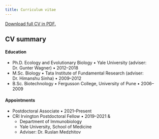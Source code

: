 ```yaml
---
title: Curriculum vitae
---
```


[Download full CV in PDF.](static/cv/cv-chavan.pdf) 

## CV summary

#### Education

- Ph.D. Ecology and Evolutionary Biology • Yale University (adviser: Dr. Gunter Wagner) • 2012–2018
- M.Sc. Biology • Tata Institute of Fundamental Research (adviser: Dr. Himanshu Sinha) • 2009–2012
- B.Sc. Biotechnology • Fergusson College, University of Pune • 2006–2009

#### Appointments

- Postdoctoral Associate •	2021–Present
- CRI Irvington Postdoctoral Fellow	• 2019–2021 &
  - Department of Immunobiology
  - Yale University, School of Medicine
  - Adviser: Dr. Ruslan Medzhitov
  
